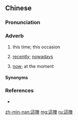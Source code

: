 {{also|这阵}}
==Chinese==
{{zh-forms|s=这阵|alt=即陣-Min Nan|this|short period}}

===Pronunciation===
{{zh-pron
|m=zhèzhèn,tl=y,er=y,ertl=y
|h=pfs=liá-chhṳn
|mn=chit-chūn
|cat=adv
}}

===Adverb===
{{zh-adv}}

# {{lb|zh|colloquial}} this time; this occasion
# {{lb|zh|colloquial}} [[recently]]; [[nowadays]]
# {{lb|zh|colloquial|Min Nan}} [[now]]; at the moment

====Synonyms====
{{zh-dial|現在}}

===References===
* {{thcwd|7981}}

[[zh-min-nan:這陣]]
[[mg:這陣]]
[[ru:這陣]]